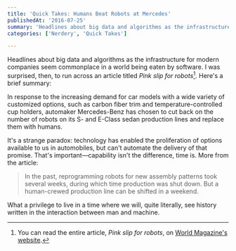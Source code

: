 ```yaml
---
title: 'Quick Takes: Humans Beat Robots at Mercedes'
publishedAt: '2016-07-25'
summary: 'Headlines about big data and algorithms as the infrastructure for modern companies seem commonplace in a world being eaten by software. I was surprised, then, to run across an article titled Pink slip...'
categories: ['Nerdery', 'Quick Takes']

---
```


Headlines about big data and algorithms as the infrastructure for modern companies seem commonplace in a world being eaten by software. I was surprised, then, to run across an article titled *Pink slip for robots*[^1]. Here's a brief summary:

In response to the increasing demand for car models with a wide variety of customized options, such as carbon fiber trim and temperature-controlled cup holders, automaker Mercedes-Benz has chosen to cut back on the number of robots on its S- and E-Class sedan production lines and replace them with humans. 

It's a strange paradox: technology has enabled the proliferation of options available to us in automobiles, but can't automate the delivery of that promise. That's important—capability isn't the difference, time is. More from the article:

> In the past, reprogramming robots for new assembly patterns took several weeks, during which time production was shut down. But a human-crewed production line can be shifted in a weekend.

What a privilege to live in a time where we will, quite literally, see history written in the interaction between man and machine.

[^1]: You can read the entire article, *Pink slip for robots*, on [World Magazine's website](https://world.wng.org/2016/03/pink_slip_for_robots).
